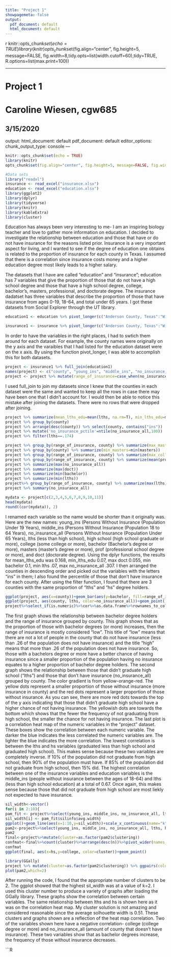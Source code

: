 ```yaml
---
title: "Project 1"
showpagemeta: false
output:
  pdf_document: default
  html_document: default
---
```

{r setup, include=FALSE}
knitr::opts_chunk$set(echo = TRUE)
library(knitr)
opts_chunk$set(fig.align="center", fig.height=5, message=FALSE, fig.width=8,tidy.opts=list(width.cutoff=60),tidy=TRUE, R.options=list(max.print=100))

---

# Project 1
# Caroline Wiesen, cgw685
## 3/15/2020
output:
  html_document: default
  pdf_document: default
editor_options: 
  chunk_output_type: console
---

```r
knitr::opts_chunk$set(echo = TRUE)
library(knitr)
opts_chunk$set(fig.align="center", fig.height=5, message=FALSE, fig.width=8,tidy.opts=list(width.cutoff=60),tidy=TRUE, R.options=list(max.print=100))
```

```r
#Data sets
library("readxl")
insurance <- read_excel("insurance.xlsx")
education <- read_excel("education.xlsx")
library(ggplot2)
library(dplyr)
library(tidyverse)
library(knitr)
library(kableExtra)
library(cluster)
```

Education has always been very interesting to me- I am an inspiring biology teacher and love to gather more information on education. I decided to investigate the relationship between education and those that have or do not have insurance for the reasons listed prior. Insurance is a very important aspect for living, and I wanted to see if the degree of education one obtains is related to the proportion of insurance for each county in Texas. I assumed that there is a correlation since insurance costs money and a higher education degree most likely leads to a higher salary. 

  The datasets that I have are called "education" and "insurance"; education has 7 variables that give the proportion of those that do not have a high school degree and those that have a high school degree, college, bachelor's, masters, professional, and doctorate degree. The insurance dadatset has three variables that describe the proportion of those that have insurance from ages 0-19, 18-64, and total under 65 years. I got these datasets from Social Explorer through the UT library.


```R

education1 <- education %>% pivot_longer(c("Anderson County, Texas":"Wilson County, Texas"), names_to = "county", values_to="percent") %>% pivot_wider(names_from = "education", values_from = "percent")

insurance1 <- insurance %>% pivot_longer(c("Anderson County, Texas":"Wilson County, Texas"), names_to = "county", values_to="percent") %>% pivot_wider(names_from = "insurance", values_from = "percent")

```

In order to have the variables in the right places, I had to swtich them around for each dataset. For example, the county names were originally on the y axis and the varaibles that I had listed for the education dataset were on the x axis. By using the function pivot_longer, I was able to accomplish this for both datasets. 

```R
project <- insurance1 %>% full_join(education1)
names(project) <- c("county", "young_ins", "middle_ins", "no_insurance_all", "lths", "hs", "college", "bachelor", "masters", "prof", "doct")
project <- project %>% mutate(range_of_insurance=case_when(no_insurance_all < 0.260 ~ "Low", no_insurance_all > 0.260 ~ "High"))
```

I used full_join to join my datasets since I knew that the counties in each dataset were the same and wanted to keep all the rows in case there may have been one that I didn't account for. I would then be able to notice this mistake after joining the datasets. There were no rows that were dropped after joining.  

```r
project %>% summarize(mean_lths_edu=mean(lths, na.rm=T), min_lths_edu=min(lths, na.rm = T))
project %>% group_by(county)
project %>% arrange(desc(county)) %>% select(county, contains("ins"))
project %>% mutate('no_insurance_pctile'=ntile(no_insurance_all,100))
project %>% filter(lths==.174)

project %>% group_by(range_of_insurance, county) %>% summarize(max_masters=max(masters))
project %>% group_by(county) %>% summarize(min_masters=min(masters))
project %>% group_by(range_of_insurance, county) %>% summarize(max_college=max(college))
project %>% group_by(range_of_insurance, county) %>% summarize(mean(prof))
project %>% summarize(max(no_insurance_all))
project %>% summarize(max(doct))
project %>% summarize(min(bachelor))
project %>% summarize(min(lths))
project%>% group_by(range_of_insurance, county) %>% summarize(max(lths))
project %>% summary(no_insurance_all)

mydata <- project[c(2,3,4,5,6,7,8,9,10,11)]
head(mydata)
round((cor(mydata)), 2)
```

I renamed each variable so the name would be shorter than it originally was. Here are the new names: young_ins (Persons Without Insurance (Population Under 19 Years), middle_ins (Persons Without Insurance (Population 18 to 64 Years), no_insurance_all (Persons Without Insurance (Population Under 65 Years), lths (less than high school), high school (high school graduate or more), college (some college or more), bachelor (Bachelor's degree or more), masters (master's degree or more), prof (professional school degree or more), and doct (doctorate degree). Using the dplyr functions, the results for mean_lths_edu was 0.168, min_lths_edu 0.07, max doct 0.055, min bachelor 0.1, min lths .07, max no_insurance_all .307. I then arranged the counties in descending order and picked out the variables with the letters "ins" in them; I also found the percentile of those that don't have insurance for each county. After using the filter function, I found that there are 3 counties with the same proportion of "lths" and "hs" degree holders.   

```r
ggplot(project, aes(x=county))+geom_bar(aes(y=bachelor, fill=range_of_insurance), stat="summary", fun.y="mean")+theme(legend.position = "right")+coord_flip()
ggplot(project, aes(county, lths, color=no_insurance_all))+geom_point()+theme(axis.text.x = element_text(angle=90, hjust=1),legend.position="left")+scale_color_gradient(low="yellow", high="red")
project%>%select_if(is.numeric)%>%cor%>%as.data.frame%>%rownames_to_column%>%pivot_longer(-1)%>%ggplot(aes(rowname,name,fill=value))+geom_tile()+ geom_text(aes(label=round(value,2)))+xlab("Variable 1")+ylab("Variable 2") + theme(axis.text.x=element_text(size=rel(.5), angle=90), axis.text.y=element_text(size=rel(.5)))
```

The first graph shows the relationship between bachelor degree holders and the range of insurance grouped by county. This graph shows that as the proportion of those with bachelor degrees (or more) increases, then the range of insurance is mostly considered "low". This title of "low" means that there are not a lot of people in the county that do not have insurance (less than .26 of the population does not have insurance) and the title "high" means that more than .26 of the population does not have insurance. So, those with a bachelors degree or more have a better chance of having insurance since a smaller proportion of the population having no insurance equates to a higher proportion of bachelor degree holders.
The second graph shows the relationship between those that didn't graduate high school ("lths") and those that don't have insurance (no_insurance_all) grouped by county. The color gradient is from yellow-orange-red. The yellow dots represent a smaller proportion of those without insurance (more insurance in county) and the red dots represent a larger proportion of those without insurance. As you can see, there are more red dots towards the top of the y axis indicating that those that didn't graduate high school have a higher chance of not having insurance. The yellowish dots are towards the bottom which shows that the fewer the frequency of not graduating from high school, the smaller the chance for not having insurance.
The last plot is a correlation heat map of the numeric variables in the "project" dataset. These boxes show the correlation between each numeric variable. The darker the blue indicates the less correlated the numeric variables are. The lighter the blue indicates the more correlation. The lowest correlation is between the lths and hs variables (graduated less than high school and graduated high school). This makes sense because these two variables are completely inverse. If 10% of the population did not graduate from high school, then 90% of the population must have. If 85% of the population did not graduate from high school, then 15% did. The highest correlation between one of the insurance variables and education variables is the middle_ins (people without insurance between the ages of 18-64) and lths (less than high school education) at a total of 0.67. Once again, this makes sense because those that did not graduate from high school are most liekly not expected to have insurance. 

```r
sil_width<-vector()
for(i in 2:10){
pam_fit <- project%>%select(young_ins, middle_ins, no_insurance_all, lths, hs, college, bachelor, masters, prof, doct)%>%pam(i)
sil_width[i] <- pam_fit$silinfo$avg.width}
ggplot()+geom_line(aes(x=1:10,y=sil_width))+scale_x_continuous(name="k",breaks=1:10)
pam2<-project%>%select(young_ins, middle_ins, no_insurance_all, lths, hs, college, bachelor, masters, prof, doct)%>%pam(2)
pam2
final<-project%>%mutate(cluster=as.factor(pam2$clustering))
confmat<-final%>%count(cluster)%>%arrange(desc(n))%>%pivot_wider(names_from="cluster",values_from="n",values_fill = list('n'=0))
confmat
ggplot(final, aes(x=hs,y=college, color=cluster))+geom_point()

library(GGally)
project %>% mutate(cluster=as.factor(pam2$clustering)) %>% ggpairs(columns = 2:8, aes(color=cluster))
plot(pam2,which=2)
```

After running the code, I found that the appropriate number of clusters to be 2. The ggplot showed that the highest sil_width was at a value of k=2. I used this cluster number to produce a variety of graphs after loading the GGally library. These graphs show the correlation between certain variables. The same relationship between lths and hs is shown here as it was on the correlation heat map. My cluster solution is not amazing and considered reasonable since the average solhouette width is 0.51. These clusters and graphs shown are a reflection of the heat map correlation. Two of the variables shown here have a negative correlation- college (college degree or more) and no_insurance_all (amount of county that doesn't have insurance). These two variables show that as bachelor degrees increase, the frequency of those without insurance decreases.

```R